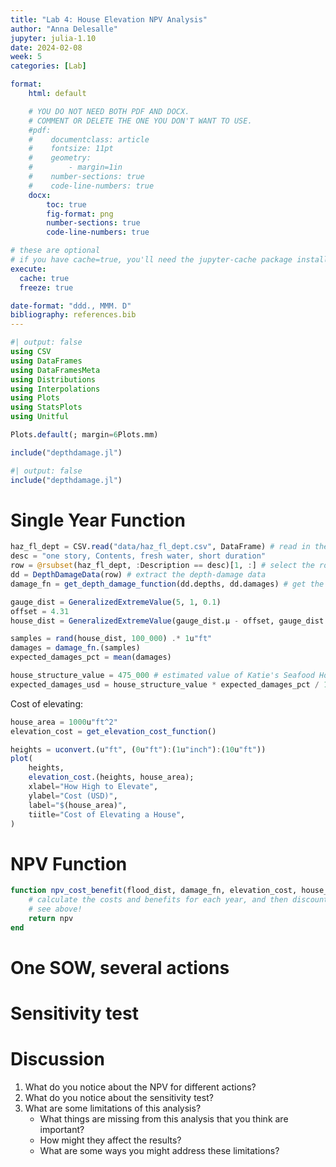 ```yaml
---
title: "Lab 4: House Elevation NPV Analysis"
author: "Anna Delesalle"
jupyter: julia-1.10
date: 2024-02-08
week: 5
categories: [Lab]

format: 
    html: default

    # YOU DO NOT NEED BOTH PDF AND DOCX.
    # COMMENT OR DELETE THE ONE YOU DON'T WANT TO USE.
    #pdf:
    #    documentclass: article
    #    fontsize: 11pt
    #    geometry:
    #        - margin=1in  
    #    number-sections: true
    #    code-line-numbers: true
    docx: 
        toc: true
        fig-format: png
        number-sections: true
        code-line-numbers: true

# these are optional
# if you have cache=true, you'll need the jupyter-cache package installed
execute: 
  cache: true
  freeze: true

date-format: "ddd., MMM. D"
bibliography: references.bib
---
```


```julia
#| output: false
using CSV
using DataFrames
using DataFramesMeta
using Distributions
using Interpolations
using Plots
using StatsPlots
using Unitful

Plots.default(; margin=6Plots.mm)

include("depthdamage.jl")
```

```julia
#| output: false
include("depthdamage.jl")
```


# Single Year Function
```julia
haz_fl_dept = CSV.read("data/haz_fl_dept.csv", DataFrame) # read in the file
desc = "one story, Contents, fresh water, short duration"
row = @rsubset(haz_fl_dept, :Description == desc)[1, :] # select the row I want
dd = DepthDamageData(row) # extract the depth-damage data
damage_fn = get_depth_damage_function(dd.depths, dd.damages) # get the depth-damage function
```

```julia
gauge_dist = GeneralizedExtremeValue(5, 1, 0.1)
offset = 4.31
house_dist = GeneralizedExtremeValue(gauge_dist.μ - offset, gauge_dist.σ, gauge_dist.ξ)

samples = rand(house_dist, 100_000) .* 1u"ft"
damages = damage_fn.(samples)
expected_damages_pct = mean(damages)
```

```julia
house_structure_value = 475_000 # estimated value of Katie's Seafood House on Zillow
expected_damages_usd = house_structure_value * expected_damages_pct / 100
```

Cost of elevating:
```julia
house_area = 1000u"ft^2"
elevation_cost = get_elevation_cost_function()
```

```julia
heights = uconvert.(u"ft", (0u"ft"):(1u"inch"):(10u"ft")) 
plot(
    heights,
    elevation_cost.(heights, house_area);
    xlabel="How High to Elevate",
    ylabel="Cost (USD)",
    label="$(house_area)",
    tiitle="Cost of Elevating a House",
)
```



# NPV Function
```julia
function npv_cost_benefit(flood_dist, damage_fn, elevation_cost, house_area, house_value, Δh, T, discount_rate)
    # calculate the costs and benefits for each year, and then discount
    # see above!
    return npv
end
```

# One SOW, several actions

# Sensitivity test

# Discussion
1. What do you notice about the NPV for different actions?
2. What do you notice about the sensitivity test?
3. What are some limitations of this analysis?
    * What things are missing from this analysis that you think are important?
    * How might they affect the results?
    * What are some ways you might address these limitations?
